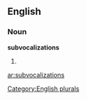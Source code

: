 ==English==

===Noun===
'''subvocalizations'''

# {{plural of|[[subvocalization]]}}

[[Category:English plurals]]

[[ar:subvocalizations]]